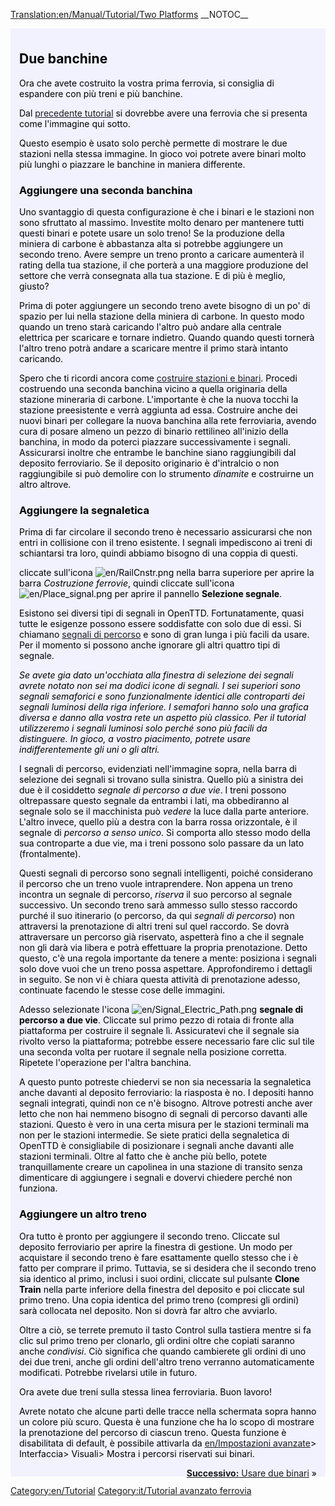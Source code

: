 [[Translation:en/Manual/Tutorial/Two Platforms]]
__NOTOC__

{{en/Tabs|3|1
|it/Manual/Tutorial/Due banchine|1. Due stazioni<!-- -->
|it/Manual/Tutorial/Due binari|2. Due binari<!-- -->
|it/Manual/Tutorial/Rete ferroviaria di base|3. Rete ferroviaria di base}}
<div style="padding:.5em 1em 1em 1em; border-top:none; background-color:#f1f2fe; color:#000;">
{{it/Tutorial}}
== Due banchine ==
Ora che avete costruito la vostra prima ferrovia, si consiglia di espandere con più treni e più banchine.

Dal [[it/Manual/Tutorial/Main Page|precedente tutorial]] si dovrebbe avere una ferrovia che si presenta come l'immagine qui sotto.


{{en/Phototable|[[File:en/Tutorial single track.png|400px]]|Due stazioni, con il binario e il treno (clicca per ingrandire)|none}}
Questo esempio è usato solo perchè permette di mostrare le due stazioni nella stessa immagine. In gioco voi potrete avere binari molto più lunghi o piazzare le banchine in maniera differente.

=== Aggiungere una seconda banchina ===
Uno svantaggio di questa configurazione è che i binari e le stazioni non sono sfruttato al massimo. Investite molto denaro per mantenere tutti questi binari e potete usare un solo treno! Se la produzione della miniera di carbone è abbastanza alta si potrebbe aggiungere un secondo treno. Avere sempre un treno pronto a caricare aumenterà il rating della tua stazione, il che porterà a una maggiore produzione del settore che verrà consegnata alla tua stazione. E di più è meglio, giusto?

<!--A disadvantage of the above layout is that the tracks and the stations are not used very efficiently. You are paying a large sum of money for maintaining all those tracks, and it can only be used by one train! If the output of the coal mine is high enough, you may want to add an extra train. Always having a train ready to load will increase your station rating which will lead to more of the industry's output being delivered to your station. And more is better, right?-->

Prima di poter aggiungere un secondo treno avete bisogno di un po' di spazio per lui nella stazione della miniera di carbone. In questo modo quando un treno starà caricando l'altro può andare alla centrale elettrica per scaricare e tornare indietro. Quando quando questi tornerà l'altro treno potrà andare a scaricare mentre il primo starà intanto caricando.

<!--Before you can add this extra train, you need some space for it in the station by the coal mine. That way, when one train is loading the other train can go to the power plant to unload and come back. When the train is back, the other train can go and unload while the first train is loading again.-->

Spero che ti ricordi ancora come [[it/Manual/Tutorial/Treni|costruire stazioni e binari]]. Procedi costruendo una seconda banchina vicino a quella originaria della stazione mineraria di carbone. L'importante è che la nuova tocchi la stazione preesistente e verrà aggiunta ad essa. Costruire anche dei nuovi binari per collegare la nuova banchina alla rete ferroviaria, avendo cura di posare almeno un pezzo di binario rettilineo all'inizio della banchina, in modo da poterci piazzare successivamente i segnali. Assicurarsi inoltre che entrambe le banchine siano raggiungibili dal deposito ferroviario. Se il deposito originario è d'intralcio o non raggiungibile si può demolire con lo strumento ''dinamite'' e costruirne un altro altrove.

<!--Hopefully you [[Tutorial/Trains|still remember]] how to build a station and tracks. Go ahead and build an extra platform next to the original coal mine station. As long as the new platform touches the original station it will be added to that station. Also build some track to connect the new platform to the existing track, leave at least one piece of straight track in front of each platform as we'll be placing signals here later. Make sure both platforms can be reached from the depot. You can blow up the original depot with the ''dynamite'' tool if it's in the way and build a new one elsewhere.-->

=== Aggiungere la segnaletica === <!--Adding signals-->
Prima di far circolare il secondo treno è necessario assicurarsi che non entri in collisione con il treno esistente. I segnali impediscono ai treni di schiantarsi tra loro, quindi abbiamo bisogno di una coppia di questi. 

<!--Before you can run the second train you need to make sure that it doesn't collide with your existing train. Signals prevent trains from crashing into each other, so we need a couple of those things.-->

cliccate sull'icona [[File:en/RailCnstr.png]] nella barra superiore per aprire la barra ''Costruzione ferrovie'', quindi cliccate sull'icona [[File:en/Place signal.png]] per aprire il pannello '''Selezione segnale'''.

<!--Click the [[File:Place signal.png]] '''Build Railway Signals''' button from the railway constuction toolbar. This will open the '''Signal Selection''' toolbar.-->

Esistono sei diversi tipi di segnali in OpenTTD. Fortunatamente, quasi tutte le esigenze possono essere soddisfatte con solo due di essi. Si chiamano [[it/Manual/Segnali#Segnali di percorso|segnali di percorso]] e sono di gran lunga i più facili da usare. Per il momento si possono anche ignorare gli altri quattro tipi di segnale.

<!--There are six different types of signals in OpenTTD. Fortunately, almost every need can be met by only two of them. These signals are called [[path signals]], and are by far the easiest to use. For now, you can just ignore the other four signal types.-->

''Se avete gia dato un'occhiata alla finestra di selezione dei segnali avrete notato non sei ma dodici icone di segnali. I sei superiori sono segnali semaforici e sono funzionalmente identici alle controparti dei segnali luminosi della riga inferiore. I semafori hanno solo una grafica diversa e danno alla vostra rete un aspetto più classico. Per il tutorial utilizzeremo i segnali luminosi solo perché sono più facili da distinguere. In gioco, a vostro piacimento, potrete usare indifferentemente gli uni o gli altri.''

<!--''If you already looked at the signal selection window, you may have noticed not six but twelve signal buttons. The upper six are semaphore signals and are functionally the same as the light signal counterparts below them. The semaphores just look different and give your track a more classical look. For the tutorial, we'll only be using light signals as they are more easy to distinguish. You're free to use either in your games.''-->

{{en/Phototable|[[File:it/Yapp signalgui.png]]|Contornati in rosso i bottoni relativi ai ''Segnali di percorso''|left}} I segnali di percorso, evidenziati nell'immagine sopra, nella barra di selezione dei segnali si trovano sulla sinistra. Quello più a sinistra dei due è il cosiddetto ''segnale di percorso a due vie''. I treni possono oltrepassare questo segnale da entrambi i lati, ma obbediranno al segnale solo se il macchinista può ''vedere'' la luce dalla parte anteriore. L'altro invece, quello più a destra con la barra rossa orizzontale, è il segnale di ''percorso a senso unico''. Si comporta allo stesso modo della sua controparte a due vie, ma i treni possono solo passare da un lato (frontalmente).


<!--{{Phototable|[[File:Yapp signalgui.png]]|Path signals|left}} The path signals are marked in the image of the signal selection toolbar at the left. The leftmost of the two path signals is the so-called two-way path signal. Trains can pass this signal from both sides, but will only obey the signal if the train driver can 'see' the light from the front. The rightmost with the horizontal red bar is the one-way path signal. It behaves the same as its two-way counterpart, but trains can only pass it from one side (the front).-->

Questi segnali di percorso sono segnali intelligenti, poiché considerano il percorso che un treno vuole intraprendere. Non appena un treno incontra un segnale di percorso, ''riserva'' il suo percorso al segnale successivo. Un secondo treno sarà ammesso sullo stesso raccordo purché il suo itinerario (o percorso, da qui ''segnali di percorso'') non attraversi la prenotazione di altri treni sul quel raccordo. Se dovrà attraversare un percorso già riservato, aspetterà fino a che il segnale non gli darà via libera e potrà effettuare la propria prenotazione. Detto questo, c'è una regola importante da tenere a mente: posiziona i segnali solo dove vuoi che un treno possa aspettare. Approfondiremo i dettagli in seguito. Se non vi è chiara questa attività di prenotazione adesso, continuate facendo le stesse cose delle immagini.


<!--These path signals are smart signals, as they consider the route a train wants to take. As soon as a train encounters a path signal, it will "reserve" its route to the next signal. A second train will be allowed on the same junction as long as its route (or path, hence path signals) does not cross the reservation of other trains on the junction. If it needs to cross a reserved path, it will wait at the signal until it can make its own reservation. Having said that, there's one important rule to keep in mind: only place signals where you want a train to be able to wait. We'll be looking into this in more detail later. If you cannot follow this reservation business right now, just continue and do the same things as done in the images.-->

Adesso selezionate l'icona [[File:en/Signal Electric Path.png]] '''segnale di percorso a due vie'''. Cliccate sul primo pezzo di rotaia di fronte alla piattaforma per costruire il segnale lì. Assicuratevi che il segnale sia rivolto verso la piattaforma; potrebbe essere necessario fare clic sul tile una seconda volta per ruotare il segnale nella posizione corretta. Ripetete l'operazione per l'altra banchina.

{{en/Phototable|[[File:en/Tutorial two platforms.png|400px]]|La seconda banchina dotata dei segnali di percorso (clicca per ingrandire)|none}}


<!--Now select the [[File:Signal Electric Path.png]] '''two-way path signal'''. Click the first piece of track in front of the platform to build the signal there. Make sure the signal faces the platform; you may need to click the tile a second time to turn the signal around. Repeat this for the other platform.

{{Phototable|[[File:Tutorial two platforms.png|400px]]|The second platform equipped with path signals (click to enlarge)|none}}-->

A questo punto potreste chiedervi se non sia necessaria la segnaletica anche davanti al deposito ferroviario: la riasposta è no. I depositi hanno segnali integrati, quindi non ce n'è bisogno. Altrove potresti anche aver letto che non hai nemmeno bisogno di segnali di percorso davanti alle stazioni. Questo è vero in una certa misura per le stazioni terminali ma non per le stazioni intermedie. Se siete pratici della segnaletica di OpenTTD è consigliabile di posizionare i segnali anche davanti alle stazioni terminali. Oltre al fatto che è anche più bello, potete tranquillamente creare un capolinea in una stazione di transito senza dimenticare di aggiungere i segnali e dovervi chiedere perché non funziona. 

<!--Do you need a signal in front of the depot as well, you ask? No, depots have built-in signals, so there's no need for that. Elsewhere you also may have read that you don't even need path signals in front of stations. While that is true to some extent for terminus stations, it isn't for through stations. If you're new to OpenTTD signalling, it's recommended to place signals in front of terminus stations anyways. Besides that it looks better, you can easily make a terminus into a through station without forgetting to add the signals and having to ask why it doesn't work.-->

=== Aggiungere un altro treno === <!-- Adding another train -->
Ora tutto è pronto per aggiungere il secondo treno. Cliccate sul deposito ferroviario per aprire la finestra di gestione. Un modo per acquistare il secondo treno è fare esattamente quello stesso che i è fatto per comprare il primo. Tuttavia, se si desidera che il secondo treno sia identico al primo, inclusi i suoi ordini, cliccate sul pulsante '''Clone Train''' nella parte inferiore della finestra del deposito e poi cliccate sul primo treno. Una copia identica del primo treno (compresi gli ordini) sarà collocata nel deposito. Non si dovrà far altro che avviarlo.


<!--Now everything is ready to add the second train. Click the depot to open the depot window. One way to purchase the second train is exactly the same way as you've purchased your first train. However, if you want the second train to be identical to the first train, including its orders, click the '''Clone Train''' button at the bottom of the depot window. Next, click the first train. An identical copy of the first train (including orders) will be placed in the depot and now you only have to start it.-->

Oltre a ciò, se terrete premuto il tasto Control sulla tastiera mentre si fa clic sul primo treno per clonarlo, gli ordini oltre che copiati saranno anche ''condivisi''. Ciò significa che quando cambierete gli ordini di uno dei due treni, anche gli ordini dell'altro treno verranno automaticamente modificati. Potrebbe rivelarsi utile in futuro.

{{en/Phototable|[[File:en/Tutorial two trains.png|400px]]|Satazione della miniera con due banchine e segnali di percorso in azione (clicca per ingrandire)|none}}

<!--In addition to this, if you hold the Control button on the keyboard while clicking on the first train to clone it, the orders of both trains will be ''shared''. This means that when you change the orders of one of the two trains, the orders of the other train will be changed automatically as well. Might be useful in the future.

{{Phototable|[[File:Tutorial two trains.png|400px]]|Mine station with two platforms and path signals in action (click to enlarge)|none}}-->

Ora avete due treni sulla stessa linea ferroviaria. Buon lavoro!

<!--Now you have two trains on the same route. Good job!-->

Avrete notato che alcune parti delle tracce nella schermata sopra hanno un colore più scuro. Questa è una funzione che ha lo scopo di mostrare la prenotazione del percorso di ciascun treno. Questa funzione è disabilitata di default, è possibile attivarla da [[en/Impostazioni avanzate]]> Interfaccia> Visuali> Mostra i percorsi riservati sui binari.


<!--You may have noticed that some parts of the tracks in the screenshot above have a darker colour. This is a feature to show each train's path reservation. Now this feature is disabled by default, but you can enable it from the [[Advanced Settings]] > Interface > Display options > Show reserved tracks.-->

<span style="float: right">[[it/Manual/Tutorial/Due binari|'''Successivo:''' Usare due binari]] &raquo;</span>
</div>
[[Category:en/Tutorial]]
[[Category:it/Tutorial avanzato ferrovia]]